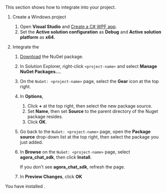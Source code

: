 <PlatformWrapper platform="windows">

This section shows how to integrate <Vpd k="SDK" /> into your project.

1. Create a Windows project

    1. Open **Visual Studio** and [Create a C# WPF app](https://learn.microsoft.com/en-us/dotnet/desktop/wpf/get-started/create-app-visual-studio?view=netdesktop-7.0#create-a-wpf-app).
    1. Set the **Active solution configuration** as **Debug** and **Active solution platform** as **x64**.

2. Integrate the <Vg k="CHAT_SDK"/>

    1. [Download](/sdks) the <Vpd k="SDK" /> NuGet package.

    2. In Solution Explorer, right-click `<project-name>` and select **Manage NuGet Packages...**.

    3. On the `NuGet: <project-name>` page, select the **Gear** icon at the top right.

    4. In **Options**,
        1. Click **+** at the top right, then select the new package source.
        1. Set **Name**, then set **Source** to the parent directory of the Nuget package resides.
        1. Click **OK**.

    5. Go back to the `NuGet: <project-name>` page, open the **Package source** drop-down list at the top right, then
      select the package you just added.

    6. In **Browse** on the `NuGet: <project-name>` page, select **agora_chat_sdk**, then click **Install**.

          If you don't see **agora_chat_sdk**, refresh the page.

    7. In **Preview Changes**, click **OK**

You have installed <Vpd k="SDK" />.

</PlatformWrapper>